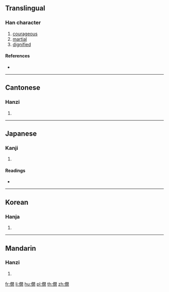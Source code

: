{{character info/new}}
==Translingual==

===Han character===
{{Han char|rn=9|rad=人|as=12|sn=14|four=27220|canj=OANB|ids=⿰亻閒}}

# [[courageous]]
# [[martial]]
# [[dignified]]

====References====
* {{Han ref|kx=0117.190|dkj=01122|dj=0249.050|hdz=10222.080|uh=50E9|ud=20713|bh=B9B7|bd=47543}}

----

==Cantonese==

===Hanzi===
{{yue-hanzi|jyut=|y=haan5}}

# {{defn|lang=yue|sort=人12}}

----

==Japanese==

===Kanji===
{{ja-kanji|grade=|rs=人12}}

# {{defn|lang=ja|sort=人12}}

====Readings====
* {{ja-readings|on=[[かん]] (kan), [[げん]] (gen)|kun=[[たけだけしいさま]] (takedakeshiisama)}}

----

==Korean==

===Hanja===
{{ko-hanja|hangeul=한|rv=han|mr=han}}

# {{defn|lang=ko|sort=人12}}

----

==Mandarin==

===Hanzi===
{{cmn-hanzi|pin=[[xiàn]] ([[xian4]])|wg=hsien<sup>4</sup>}}

# {{defn|lang=cmn|sort=人12}}

[[fr:僩]]
[[li:僩]]
[[hu:僩]]
[[pl:僩]]
[[th:僩]]
[[zh:僩]]